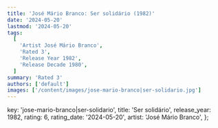 ```yaml
---
title: 'José Mário Branco: Ser solidário (1982)'
date: '2024-05-20'
lastmod: '2024-05-20'
tags:
  [
    'Artist José Mário Branco',
    'Rated 3',
    'Release Year 1982',
    'Release Decade 1980',
  ]
summary: 'Rated 3'
authors: ['default']
images: ['/content/images/jose-mario-branco|ser-solidario.jpg']
---
```


  key: 'jose-mario-branco|ser-solidario',
  title: 'Ser solidário',
  release_year: 1982,
  rating: 6,
  rating_date: '2024-05-20',
  artist: 'José Mário Branco',
};

<MusicRating data={data} />
